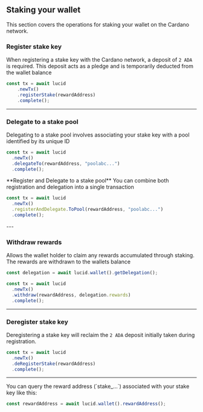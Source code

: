 
## Staking your wallet
This section covers the operations for staking your wallet on the Cardano network.
<Steps>
### Register stake key
 
 When registering a stake key with the Cardano network, a deposit of `2 ADA` is required. This deposit acts as a pledge and is temporarily deducted from the wallet balance

```typescript
const tx = await lucid
    .newTx()
    .registerStake(rewardAddress)
    .complete();
```

---

### Delegate to a stake pool

Delegating to a stake pool involves associating your stake key with a pool identified by its unique ID

```typescript
const tx = await lucid
  .newTx()
  .delegateTo(rewardAddress, "poolabc...")
  .complete();
```
<Callout>
**Register and Delegate to a stake pool**
You can combine both registration and delegation into a single transaction 

```typescript
const tx = await lucid
  .newTx()
  .registerAndDelegate.ToPool(rewardAddress, "poolabc...")
  .complete();
```
</Callout>
---

### Withdraw rewards

Allows the wallet holder to claim any rewards accumulated through staking. The rewards are withdrawn to the wallets balance

```typescript
const delegation = await lucid.wallet().getDelegation();

const tx = await lucid
  .newTx()
  .withdraw(rewardAddress, delegation.rewards)
  .complete();
```

</Steps>

---

### Deregister stake key
  Deregistering a stake key will reclaim the `2 ADA` deposit initially taken during registration.

```typescript
const tx = await lucid
  .newTx()
  .deRegisterStake(rewardAddress)
  .complete();
```
---
<Callout>
You can query the reward address (`stake_...`) associated with your stake key like this:

```typescript
const rewardAddress = await lucid.wallet().rewardAddress();
```
</Callout>




